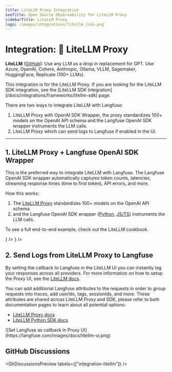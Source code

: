 ```yaml
---
title: LiteLLM Proxy Integration
seoTitle: Open Source Observability for LiteLLM Proxy
sidebarTitle: LiteLLM Proxy
logo: /images/integrations/litellm_icon.png
---
```


# Integration: 🚅 LiteLLM Proxy

**LiteLLM** ([GitHub](https://github.com/BerriAI/litellm)): Use any LLM as a drop in replacement for GPT. Use Azure, OpenAI, Cohere, Anthropic, Ollama, VLLM, Sagemaker, HuggingFace, Replicate (100+ LLMs).

<Callout type="info">
  This integration is for the LiteLLM Proxy. If you are looking for the LiteLLM
  SDK integration, see the [LiteLLM SDK
  Integration](/docs/integrations/frameworks/litellm-sdk) page.
</Callout>

There are two ways to integrate LiteLLM with Langfuse:

1. LiteLLM Proxy with OpenAI SDK Wrapper, the proxy standardizes 100+ models on the OpenAI API schema and the Langfuse OpenAI SDK wrapper instruments the LLM calls.
2. LiteLLM Proxy which can send logs to Langfuse if enabled in the UI.

---

## 1. LiteLLM Proxy + Langfuse OpenAI SDK Wrapper

<Callout type="info">
  This is the preferred way to integrate LiteLLM with Langfuse. The Langfuse
  OpenAI SDK wrapper automatically captures token counts, latencies, streaming
  response times (time to first token), API errors, and more.
</Callout>

How this works:

1. The [LiteLLM Proxy](https://docs.litellm.ai/docs/simple_proxy) standardizes 100+ models on the OpenAI API schema
2. and the Langfuse OpenAI SDK wrapper ([Python](/docs/integrations/openai/python), [JS/TS](/docs/integrations/openai/js)) instruments the LLM calls.

To see a full end-to-end example, check out the LiteLLM cookbook.


<Cards num={2}>
  <Card
    title="Python Cookbook"
    href="/guides/cookbook/integration_litellm_proxy"
    icon={<FileCode />}
  />
  <Card
    title="JS/TS Cookbook"
    href="/guides/cookbook/js_integration_litellm_proxy"
    icon={<FileCode />}
  />
</Cards>

## 2. Send Logs from LiteLLM Proxy to Langfuse

By setting the callback to Langfuse in the LiteLLM UI you can instantly log your responses across all providers. For more information on how to setup the Proxy UI, see the [LiteLLM docs](https://docs.litellm.ai/docs/proxy/ui).

<Callout type="info">

You can add additional Langfuse attributes to the requests in order to group requests into traces, add userIds, tags, sessionIds, and more. These attributes are shared across LiteLLM Proxy and SDK, please refer to both documentation pages to learn about all potential options:

- [LiteLLM Proxy docs](https://docs.litellm.ai/docs/proxy/logging#langfuse)
- [LiteLLM Python SDK docs](https://litellm.vercel.app/docs/observability/langfuse_integration#advanced)

</Callout>

<Frame border>
  ![Set Langfuse as callback in Proxy
  UI](https://langfuse.com/images/docs/litellm-ui.png)
</Frame>


<LitellmAbout />

## GitHub Discussions


<GhDiscussionsPreview labels={["integration-litellm"]} />

